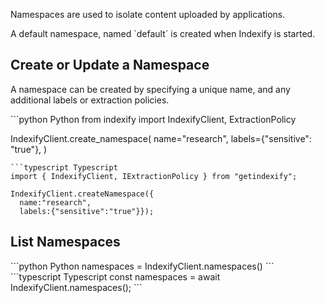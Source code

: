 Namespaces are used to isolate content uploaded by applications.

<Note>
  A default namespace, named `default` is created when Indexify is started.
</Note>
    

## Create or Update a Namespace
A namespace can be created by specifying a unique name, and any additional labels or extraction policies.

<CodeGroup>
  ```python Python
  from indexify import IndexifyClient, ExtractionPolicy

  IndexifyClient.create_namespace(
      name="research",
      labels={"sensitive": "true"},
  )
  ```
  ```typescript Typescript
  import { IndexifyClient, IExtractionPolicy } from "getindexify";

  IndexifyClient.createNamespace({
    name:"research", 
    labels:{"sensitive":"true"}});
  ```

</CodeGroup>
    

## List Namespaces

<CodeGroup>
  ```python Python
  namespaces = IndexifyClient.namespaces()
  ```
  ```typescript Typescript
  const namespaces = await IndexifyClient.namespaces();
  ```
</CodeGroup>
